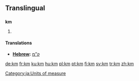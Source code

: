 {{see|.km}}

==Translingual==

==={{abbreviation}}===
'''km'''

# {{SI-unit|kilo|meter|metre|[[length]]}}

====Translations====
*'''[[Hebrew]]: ''' [[ק”מ]]

[[Category:ja:Units of measure]]

[[de:km]]
[[fr:km]]
[[ku:km]]
[[hu:km]]
[[pl:km]]
[[pt:km]]
[[fi:km]]
[[sv:km]]
[[tr:km]]
[[zh:km]]